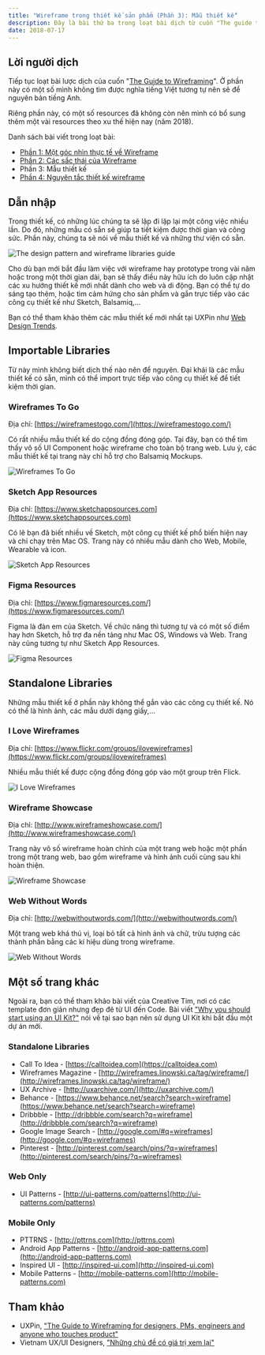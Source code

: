 ```yaml
---
title: "Wireframe trong thiết kế sản phẩm (Phần 3): Mẫu thiết kế"
description: Đây là bài thứ ba trong loạt bài dịch từ cuốn "The guide to wireframing". Phần này đề cập đến các mẫu thiết kế nhằm hỗ trợ chúng ta tiết kiệm thời gian và công sức khi bắt tay vào dự án.
date: 2018-07-17
---
```


## Lời người dịch

Tiếp tục loạt bài lược dịch của cuốn "[The Guide to Wireframing](http://studio.uxpin.com/ebooks/guide-to-wireframing/)". Ở phần này có một số mình không tìm được nghĩa tiếng Việt tương tự nên sẽ để nguyên bản tiếng Anh.

Riêng phần này, có một số resources đã không còn nên mình có bổ sung thêm một vài resources theo xu thế hiện nay (năm 2018).

Danh sách bài viết trong loạt bài:

- [Phần 1: Một góc nhìn thực tế về Wireframe](https://vhnam.github.io/tutorials/wireframe-trong-thiet-ke-san-pham-phan-1)
- [Phần 2: Các sắc thái của Wireframe](https://vhnam.github.io/tutorials/wireframe-trong-thiet-ke-san-pham-phan-2)
- Phần 3: Mẫu thiết kế
- [Phần 4: Nguyên tắc thiết kế wireframe](https://vhnam.github.io/tutorials/wireframe-trong-thiet-ke-san-pham-phan-4)

## Dẫn nhập

Trong thiết kế, có những lúc chúng ta sẽ lặp đi lặp lại một công việc nhiều lần. Do đó, những mẫu có sẵn sẽ giúp ta tiết kiệm được thời gian và công sức. Phần này, chúng ta sẽ nói về mẫu thiết kế và những thư viện có sẵn.

![The design pattern and wireframe libraries guide](/assets/tutorials/wireframe-trong-thiet-ke-san-pham-phan-3/cover.jpg)

Cho dù bạn mới bắt đầu làm việc với wireframe hay prototype trong vài năm hoặc trong một thời gian dài, bạn sẽ thấy điều này hữu ích do luôn cập nhật các xu hướng thiết kế mới nhất dành cho web và di động. Bạn có thể tự do sáng tạo thêm, hoặc tìm cảm hứng cho sản phẩm và gắn trực tiếp vào các công cụ thiết kế như Sketch, Balsamiq,...

Bạn có thể tham khảo thêm các mẫu thiết kế mới nhất tại UXPin như [Web Design Trends](https://www.uxpin.com/studio/ebooks/web-ui-design-trends-2018/).

## Importable Libraries

Từ này mình không biết dịch thế nào nên để nguyên. Đại khái là các mẫu thiết kế có sẵn, mình có thể import trực tiếp vào công cụ thiết kế để tiết kiệm thời gian.

### Wireframes To Go

Địa chỉ: [https://wireframestogo.com/](https://wireframestogo.com/)

Có rất nhiều mẫu thiết kế do cộng đồng đóng góp. Tại đây, bạn có thể tìm thấy vô số UI Component hoặc wireframe cho toàn bộ trang web. Lưu ý, các mẫu thiết kế tại trang này chỉ hỗ trợ cho Balsamiq Mockups.

![Wireframes To Go](/assets/tutorials/wireframe-trong-thiet-ke-san-pham-phan-3/wireframetogo.jpg)

### Sketch App Resources

Địa chỉ: [https://www.sketchappsources.com](https://www.sketchappsources.com)

Có lẽ bạn đã biết nhiều về Sketch, một công cụ thiết kế phổ biến hiện nay và chỉ chạy trên Mac OS. Trang này có nhiều mẫu dành cho Web, Mobile, Wearable và icon.

![Sketch App Resources](/assets/tutorials/wireframe-trong-thiet-ke-san-pham-phan-3/sketchappresources.jpg)

### Figma Resources

Địa chỉ: [https://www.figmaresources.com/](https://www.figmaresources.com/)

Figma là đàn em của Sketch. Về chức năng thì tương tự và có một số điểm hay hơn Sketch, hỗ trợ đa nền tảng như Mac OS, Windows và Web. Trang này cũng tương tự như Sketch App Resources.

![Figma Resources](/assets/tutorials/wireframe-trong-thiet-ke-san-pham-phan-3/figmaresources.jpg)

## Standalone Libraries

Những mẫu thiết kế ở phần này không thể gắn vào các công cụ thiết kế. Nó có thể là hình ảnh, các mẫu dưới dạng giấy,...

### I Love Wireframes

Địa chỉ: [https://www.flickr.com/groups/ilovewireframes](https://www.flickr.com/groups/ilovewireframes)

Nhiều mẫu thiết kế được cộng đồng đóng góp vào một group trên Flick.

![I Love Wireframes](/assets/tutorials/wireframe-trong-thiet-ke-san-pham-phan-3/ilovewireframes.jpg)

### Wireframe Showcase

Địa chỉ: [http://www.wireframeshowcase.com/](http://www.wireframeshowcase.com/)

Trang này vô số wireframe hoàn chỉnh của một trang web hoặc một phần trong một trang web, bao gồm wireframe và hình ảnh cuối cùng sau khi hoàn thiện.

![Wireframe Showcase](/assets/tutorials/wireframe-trong-thiet-ke-san-pham-phan-3/wireframeshowcase.jpg)

### Web Without Words

Địa chỉ: [http://webwithoutwords.com/](http://webwithoutwords.com/)

Một trang web khá thú vị, loại bỏ tất cả hình ảnh và chữ, trừu tượng các thành phần bằng các kí hiệu dùng trong wireframe.

![Web Without Words](/assets/tutorials/wireframe-trong-thiet-ke-san-pham-phan-3/webwithoutwords.jpg)

## Một số trang khác

Ngoài ra, bạn có thể tham khảo bài viết của Creative Tim, nơi có các template đơn giản nhưng đẹp đẽ từ UI đến Code. Bài viết ["Why you should start using an UI Kit?"](http://blog.creative-tim.com/web-design/why-you-should-start-using-an-ui-kit) nói về tại sao bạn nên sử dụng UI Kit khi bắt đầu một dự án mới.

### Standalone Libraries

- Call To Idea - [https://calltoidea.com](https://calltoidea.com)
- Wireframes Magazine - [http://wireframes.linowski.ca/tag/wireframe/](http://wireframes.linowski.ca/tag/wireframe/)
- UX Archive - [http://uxarchive.com/](http://uxarchive.com/)
- Behance - [https://www.behance.net/search?search=wireframe](https://www.behance.net/search?search=wireframe)
- Dribbble - [http://dribbble.com/search?q=wireframe](http://dribbble.com/search?q=wireframe)
- Google Image Search - [http://google.com/#q=wireframes](http://google.com/#q=wireframes)
- Pinterest - [http://pinterest.com/search/pins/?q=wireframes](http://pinterest.com/search/pins/?q=wireframes)

### Web Only

- UI Patterns - [http://ui-patterns.com/patterns](http://ui-patterns.com/patterns)

### Mobile Only

- PTTRNS - [http://pttrns.com](http://pttrns.com)
- Android App Patterns - [http://android-app-patterns.com](http://android-app-patterns.com)
- Inspired UI - [http://inspired-ui.com](http://inspired-ui.com)
- Mobile Patterns - [http://mobile-patterns.com](http://mobile-patterns.com)

## Tham khảo

- UXPin, ["The Guide to Wireframing for designers, PMs, engineers and anyone who touches product"](http://studio.uxpin.com/ebooks/guide-to-wireframing/)
- Vietnam UX/UI Designers, ["Những chủ đề có giá trị xem lại"](https://www.facebook.com/notes/vietnam-uxui-designers/những-chủ-đề-có-giá-trị-xem-lại/669538603252579/)

